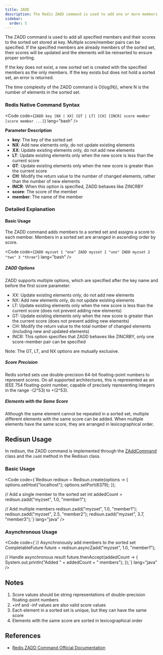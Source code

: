 ```yaml
---
title: ZADD
description: The Redis ZADD command is used to add one or more members and their scores to a sorted set.
sidebar:
  order: 5
---
```



The ZADD command is used to add all specified members and their scores to the sorted set stored at key. Multiple score/member pairs can be specified. If the specified members are already members of the sorted set, their scores will be updated and the elements will be reinserted to ensure proper sorting.

If the key does not exist, a new sorted set is created with the specified members as the only members. If the key exists but does not hold a sorted set, an error is returned.

The time complexity of the ZADD command is O(log(N)), where N is the number of elements in the sorted set.

### Redis Native Command Syntax

<Code code={`ZADD key [NX | XX] [GT | LT] [CH] [INCR] score member [score member ...]`} lang="bash" />

**Parameter Description**

- **key**: The key of the sorted set
- **NX**: Add new elements only, do not update existing elements
- **XX**: Update existing elements only, do not add new elements
- **LT**: Update existing elements only when the new score is less than the current score
- **GT**: Update existing elements only when the new score is greater than the current score
- **CH**: Modify the return value to the number of changed elements, rather than the number of new elements
- **INCR**: When this option is specified, ZADD behaves like ZINCRBY
- **score**: The score of the member
- **member**: The name of the member

### Detailed Explanation

#### Basic Usage

The ZADD command adds members to a sorted set and assigns a score to each member. Members in a sorted set are arranged in ascending order by score.

<Code code={`ZADD myzset 1 "one"
ZADD myzset 1 "uno"
ZADD myzset 2 "two" 3 "three"`} lang="bash" />

##### ZADD Options

ZADD supports multiple options, which are specified after the key name and before the first score parameter:

- XX: Update existing elements only, do not add new elements
- NX: Add new elements only, do not update existing elements
- LT: Update existing elements only when the new score is less than the current score (does not prevent adding new elements)
- GT: Update existing elements only when the new score is greater than the current score (does not prevent adding new elements)
- CH: Modify the return value to the total number of changed elements (including new and updated elements)
- INCR: This option specifies that ZADD behaves like ZINCRBY, only one score-member pair can be specified

Note: The GT, LT, and NX options are mutually exclusive.

##### Score Precision

Redis sorted sets use double-precision 64-bit floating-point numbers to represent scores. On all supported architectures, this is represented as an IEEE 754 floating-point number, capable of precisely representing integers in the range -(2^53) to +(2^53).

##### Elements with the Same Score

Although the same element cannot be repeated in a sorted set, multiple different elements with the same score can be added. When multiple elements have the same score, they are arranged in lexicographical order.

## Redisun Usage

In redisun, the ZADD command is implemented through the [ZAddCommand](https://github.com/smartboot/redisun/blob/master/src/main/java/tech/smartboot/redisun/cmd/ZAddCommand.java) class and the `zadd` method in the Redisun class.

### Basic Usage

<Code code={`Redisun redisun = Redisun.create(options -> {
    options.setHost("localhost");
    options.setPort(6379);
});

// Add a single member to the sorted set
int addedCount = redisun.zadd("myzset", 1.0, "member1");

// Add multiple members
redisun.zadd("myzset", 1.0, "member1");
redisun.zadd("myzset", 2.5, "member2");
redisun.zadd("myzset", 3.7, "member3");`} lang="java" />

### Asynchronous Usage

<Code code={`// Asynchronously add members to the sorted set
CompletableFuture<Integer> future = redisun.asyncZadd("myzset", 1.0, "member1");

// Handle asynchronous result
future.thenAccept(addedCount -> {
    System.out.println("Added " + addedCount + " members");
});`} lang="java" />

## Notes

1. Score values should be string representations of double-precision floating-point numbers
2. +inf and -inf values are also valid score values
3. Each element in a sorted set is unique, but they can have the same score
4. Elements with the same score are sorted in lexicographical order

## References

- [Redis ZADD Command Official Documentation](https://redis.io/docs/latest/commands/zadd/)